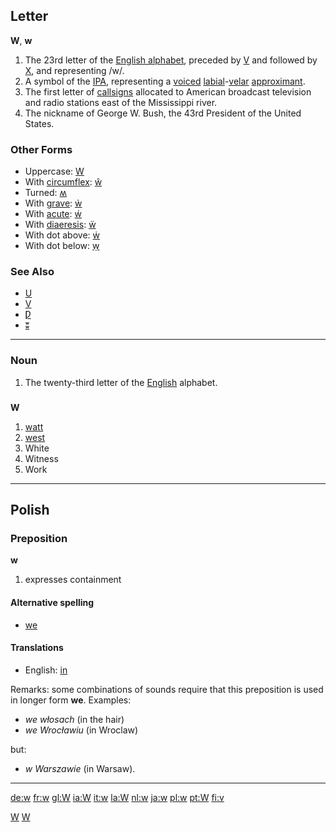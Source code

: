==Letter==
'''W''', '''w'''

#The 23rd letter of the [[Wiktionary:About Roman script|English alphabet]], preceded by [[V]] and followed by [[X]], and representing /w/.
#A symbol of the [[IPA]], representing a [[voiced]] [[labial]]-[[velar]] [[approximant]].
#The first letter of [[callsign]]s allocated to American broadcast television and radio stations east of the Mississippi river.
#The nickname of George W. Bush, the 43rd President of the United States.
===Other Forms===
*Uppercase: [[W]]
*With [[circumflex]]: [[ŵ]]
*Turned: [[ʍ]]
*With [[grave]]: [[ẁ]]
*With [[acute]]: [[ẃ]]
*With [[diaeresis]]: [[ẅ]]
*With dot above: [[ẇ]]
*With dot below: [[ẉ]]

===See Also===
*[[U]]
*[[V]]
*[[Ƿ]]
*[[ʬ]]
[[Category:Latin letters|W]]
[[Category:IPA symbols|W]]
----

===Noun===

# The twenty-third letter of the [[English]] alphabet.

==={{abbreviation}}===
'''W'''

# [[watt]]
# [[west]]
# White
# Witness
# Work


----

==Polish==
===Preposition===
'''w'''

# expresses containment

====Alternative spelling====
*[[we]]

====Translations====
*English: [[in]]

Remarks: some combinations of sounds require that this preposition is used in longer form '''we'''. Examples:
* ''we włosach'' (in the hair)
* ''we Wrocławiu'' (in Wroclaw)
but:
* ''w Warszawie'' (in Warsaw).
----

[[de:w]]
[[fr:w]]
[[gl:W]]
[[ia:W]]
[[it:w]]
[[la:W]]
[[nl:w]]
[[ja:w]]
[[pl:w]]
[[pt:W]]
[[fi:v]]